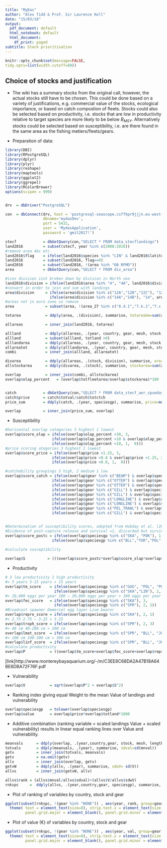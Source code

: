 ```yaml
---
title: "MyDas"
author: "Alex Tidd & Prof. Sir Laurence Kell"
date: "15/03/18"
output:
  pdf_document: default
  html_notebook: default
  html_document:
    df_print: paged
subtitle: Stock prioritisation
---
```

```r
knitr::opts_chunk$set(message=FALSE, 
tidy.opts=list(width.cutoff=60)) 
```
## Choice of stocks and justification  

+ The wiki has a summary stocks from the original call,  however, the actual stocks still have to be chosen. This could be done based on a variety of justifications, e.g. commercial value of the stocks, ecological importance, or based on catch compostion of fleets. Stocks could also be selected based on productivity, i.e. stocks that are low in productivity relative to target species are more likely to be below $B_{MSY}$. Alternatively stocks could be selected based on susceptibility, i.e. are there found in the same area as the fishing metiers/fleets/gears. 

+ Preparation of data:

```r
library(DBI)
library(RPostgreSQL)
library(dplyr)
library(plyr)
library(reshape)
library(maptools)
library(ggplot2)
library(ggrepel)
library(RColorBrewer)
options(scipen = 999)


drv  = dbDriver("PostgreSQL")

con  = dbConnect(drv, host = 'postgresql-seascope.csffkpr9jjjn.eu-west-2.rds.amazonaws.com',
                 dbname='mydasDev',
                 port = 5432,
                 user = 'MydasApplication',
                 password = 'gmit2017!')

stecf            = dbGetQuery(con,"SELECT * FROM data_stecflandings")
land2016         = subset(stecf, year %in% c(2008:2016))
#remove area 4bc etc
land2016$flag    = ifelse(land2016$species %in% "LIN" & land2016$latitude <57.5 & land2016$area %in% "4", 1, 0)
land2016         = subset(land2016, flag==0)
land2016         = subset(land2016, !(area %in% "6B RFMO"))
area             = dbGetQuery(con,"SELECT * FROM div_area")

#ices division isnt broken down by division in North sea
land2016$division = ifelse(land2016$area %in% "4", "4A", land2016$division)
#convert in order to join and sum with landings
area$division     = ifelse(area$division %in% c("12A","12B","12C"), "12",
                    ifelse(area$division %in% c("14A","14B"), "14", area$division))
#areas not in euro zone so remove
area              = subset(area, !(area_27 %in% c("8.d.1","7.k.1","7.c.1","6.b.1","7.j.1")))

totarea           = ddply(area, .(division), summarise, totareakm=sum(area_km2))

allareas          = inner_join(land2016, totarea)

allland           = ddply(allareas, .(year, country, gear, mesh, stock, speciesgp, length), summarise, totland=sum(landings))
allland           = subset(allland, totland >0)
alllandarea       = ddply(allareas, .(year, country, gear, mesh, stock, speciesgp, length,  ices_rectangle), summarise, uniarea=unique(area_km2))
allareatot        = ddply(alllandarea, .(year, country, gear, mesh, stock, speciesgp, length), summarise, totfleetarea=sum(uniarea))
combi             = inner_join(allland, allareatot)

divarea           = ddply(allareas, .(stock, division), summarise, area=unique(totareakm))
allstockarea      = ddply(divarea, .(stock), summarise, stockarea=sum(area))

overlap           = inner_join(combi, allstockarea)
overlap$olap_percent   = (overlap$totfleetarea/overlap$stockarea)*100


catch            = dbGetQuery(con,"SELECT * FROM data_stecf_aer_cpuedays")
catch$price      = catch$totval/catch$totctch
price_sum        = ddply(catch, .(year, speciesgp), summarise, price=mean(price))

overlap          = inner_join(price_sum, overlap)
```

+ Susceptibility

```r
#horizontal overlap categories 3 highest 1 lowest
overlap$score_olap = ifelse(overlap$olap_percent >30, 3, 
                     ifelse(overlap$olap_percent >10 & overlap$olap_percent <30, 2,
                     ifelse(overlap$olap_percent <10, 1,  0)))
#price scoring ategories 3 highest 1 lowest
overlap$score_price = ifelse(overlap$price >1.25, 3, 
                     ifelse(overlap$price >0.8 & overlap$price <1.25, 2,
                     ifelse(overlap$price <0.8, 1,  0)))

#catchability groupings 3 high, 2 medium 1 low
overlap$score_catch = ifelse(overlap$gear %in% c("BEAM") & overlap$speciesgp %in% c("BLL","TUR","GUG","SKA"), 3,
                     ifelse(overlap$gear %in% c("OTTER") & overlap$speciesgp %in% c("BLL","TUR", "SKA", "JOD","LIN","POK","POL"), 3,   
                     ifelse(overlap$gear %in% c("OTTER") & overlap$speciesgp %in% c("GUG"),2,
                     ifelse(overlap$gear %in% c("GILL") & overlap$speciesgp %in% c("POK","POL"), 3, 
                     ifelse(overlap$gear %in% c("GILL") & overlap$speciesgp %in% c("LIN", "TUR"), 2,        
                     ifelse(overlap$gear %in% c("LONGLINE") & overlap$speciesgp %in% c("LIN"), 3,  
                     ifelse(overlap$gear %in% c("LONGLINE") & overlap$speciesgp %in% c("POL"), 2,  
                     ifelse(overlap$gear %in% c("PEL_TRAWL") & overlap$speciesgp %in% c("SPR"), 3,   
                     ifelse(overlap$gear %in% c("GILL") & overlap$speciesgp %in% c("POK","POL"), 3, 1)))))))))  


#Determination of susceptibility scores, adopted from Hobday et al. (2011)
#Evidence of post-capture release and survival =1, discarded but survivorship unknown =2, majority dead or retained =3
overlap$score_postc = ifelse(overlap$speciesgp %in% c("SKA", "POK"), 1,
                     ifelse(overlap$speciesgp %in% c("BLL","TUR","POL", "LIN", "JOD"), 2,  3))
                     
#calculate susceptibility

overlap$S          = (((overlap$score_postc*overlap$score_olap*overlap$score_price*overlap$score_catch)-1)/40)+1

```

+ Productivity

```r

# 3 low productivity 1 high productivity
#< 5 years 5-15 years > 15 years
overlap$tm_score    = ifelse(overlap$speciesgp %in% c("GUG", "POL", "POK", "TUR", "BLL", "SPR", "JOD"), 1,  
                      ifelse(overlap$speciesgp %in% c("SKA","LIN"), 2, 3))      
#> 20,000 eggs per year 100 – 20,000 eggs per year < 100 eggs per year                  
overlap$fec_score   = ifelse(overlap$speciesgp %in% c("SKA"), 3, 
                      ifelse(overlap$speciesgp %in% c("SPR"), 2, 1))
#Broadcast spawner Demersal egg layer Live bearer
overlap$repro_score = ifelse(overlap$speciesgp %in% c("SKA"), 2, 1)
#< 2.75 2.75 – 3.25 > 3.25
overlap$troph_score = ifelse(overlap$speciesgp %in% c("SPR"), 2, 3)
#< 40 cm 40-200 cm > 200 cm
overlap$lmat_score  = ifelse(overlap$speciesgp %in% c("SPR", "BLL", "JOD", "GUG"), 1, 2)
#< 100 cm 100-300 cm > 300 cm
overlap$linf_score  = ifelse(overlap$speciesgp %in% c("SPR", "BLL", "JOD", "GUG", "TUR", "POL"), 1, 2)
#calculate productivity 
overlap$P           = ((overlap$tm_score+overlap$fec_score+overlap$repro_score+overlap$troph_score+overlap$lmat_score+overlap$linf_score)/6)
```
[link]http://www.montereybayaquarium.org/-/m/C3EE8C68DA2A47B18A64BE6DBA72F76F.pdf

+ Vulnerability 

```r
overlap$V           = sqrt(overlap$P^2 + overlap$S^2)    
```

+ Ranking index giving equal Weight to the mean Value of landings and vulnerability

```r
overlap$speciesgp   = tolower(overlap$speciesgp)
overlap$value       = overlap$price*overlap$totland*1000

```

+ Additive combination (ranking variable = scaled landings Value + scaled vulnerability) results in linear equal ranking lines over Value and vulnerability.

```r


meanvals      = ddply(overlap, .(year,country,gear, stock, mesh, length), summarise, mnval=mean(value))
totvals       = ddply(meanvals, .(year), summarise, sdval=sd(mnval))
getv          = inner_join(totvals, meanvals)
getv          = na.omit(getv)
allv          = inner_join(overlap, getv)
getvW         = ddply(allv, .(year), summarise, sdwV= sd(V))
allvs         = inner_join(getvW, allv)

allvs$rank = (allvs$mnval/allvs$sdval)+(allvs$V/allvs$sdwV)
rnkspc     =  ddply(allvs, .(year,country,gear, speciesgp), summarise, rank = mean(rank, na.rm=T), val=sum(value))
```

+ Plot of ranking of variables by country, stock and gear

```r
ggplot(subset(rnkspc, !(gear %in% "NONE")) , aes(year, rank, group=gear, colour=gear)) + geom_line(size=1)+facet_grid(speciesgp~country, scales="free")+theme_bw()+
  theme( text = element_text(size=8), strip.text.x = element_text(size = 8),strip.text.y = element_text(size = 8),
         panel.grid.major = element_blank(), panel.grid.minor = element_blank(), axis.text.x = element_text(angle = 45, hjust = 1)) + scale_color_manual(values=c("#000000","slateblue3", "#E69F00", "#56B4E9", "#009E73",  "#F0E442", "#0072B2", "#D55E00", "#CC79A7", "cadetblue3")) 
```

+ Plot of value (€) of variables by country, stock and gear

```r
ggplot(subset(rnkspc, !(gear %in% "NONE")) , aes(year, val, group=gear, colour=gear)) + geom_line(size=1)+facet_grid(speciesgp~country, scales="free")+theme_bw()+
  theme( text = element_text(size=8), strip.text.x = element_text(size = 8),strip.text.y = element_text(size = 8),
         panel.grid.major = element_blank(), panel.grid.minor = element_blank(), axis.text.x = element_text(angle = 45, hjust = 1)) + scale_color_manual(values=c("#000000","slateblue3", "#E69F00", "#56B4E9", "#009E73",  "#F0E442", "#0072B2", "#D55E00", "#CC79A7", "cadetblue3")) 
```